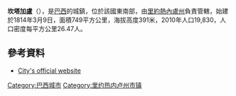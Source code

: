 {{coord|21|58|51|S|42|22|04|W|scale:30000|display=title}}

'''坎塔加盧'''（{{lang-pt|Cantagalo}}），是[[巴西|巴西]]的城鎮，位於該國東南部，由[[里約熱內盧州|里約熱內盧州]]負責管轄，始建於1814年3月9日，面積749平方公里，海拔高度391米，2010年人口19,830，人口密度每平方公里26.47人。

==參考資料==
*[http://www.cantagalo.rj.gov.br City's official website]{{Wayback|url=http://www.cantagalo.rj.gov.br/ |date=20200823151622 }}
{{Brazil-geo-stub}}
{{里約熱內盧州市鎮}}
[[Category:巴西城市|Category:巴西城市]]
[[Category:里约热内卢州市镇|Category:里约热内卢州市镇]]